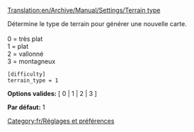 [[Translation:en/Archive/Manual/Settings/Terrain type]]


Détermine le type de terrain pour générer une nouvelle carte.<br><br>
0 = très plat<br>
1 = plat<br>
2 = vallonné<br>
3 = montagneux<br>

<pre>
[difficulty]
terrain_type = 1
</pre>

'''Options valides:''' [ 0 | 1 | 2 | 3 ]

'''Par défaut:''' 1


[[Category:fr/Réglages et préférences]]